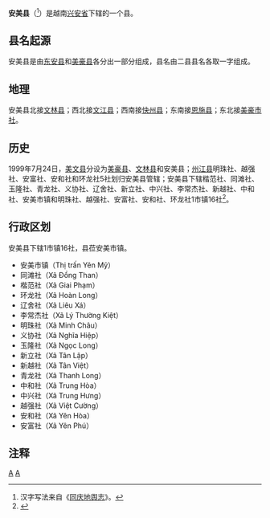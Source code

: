{{Infobox Settlement
|name                   = 安美县
|settlement_type        = 县
|official_name          = 
|other_name             = 
|native_name            = {{lang|vi|Huyện Yên Mỹ}}
|nickname               = 
|motto                  = 
|image_skyline          = 
|imagesize              = 
|image_caption          = 
|image_flag             = 
|flag_size              = 
|image_seal             = 
|seal_size              = 
|image_shield           = 
|shield_size            = 
|image_blank_emblem     = 
|blank_emblem_size      = 
|image_map              = {{Infobox mapframe|frame-width=250|zoom=10}}
|mapsize                = 
|map_caption            = 
|image_map1             = 
|mapsize1               = 
|map_caption1           = 
|pushpin_map            = Vietnam
|pushpin_label_position = bottom
|pushpin_map_caption    = 
|pushpin_map1           = 
|pushpin_label_position1= 
|pushpin_map_caption1   = 
|subdivision_type       = 国家
|subdivision_name       = {{flag|Vietnam}}
|subdivision_type1      = [[越南行政区划|省]]
|subdivision_name1      = [[兴安省_(越南)|兴安省]]
|subdivision_type2      = 行政区划
|subdivision_name2      = 1市镇16社
|subdivision_type3      = 
|subdivision_name3      = 
|seat_type              = 县莅
|seat                   = {{link-vi|安美市镇|Yên Mỹ (thị trấn)}}
|government_type        = 
|leader_title           = 
|leader_name            = 
|leader_title1          = 
|leader_name1           = 
|established_title      = 
|established_date       = 
|area_magnitude         = 
|unit_pref              = 
|area_footnotes         = 
|area_total_km2         = 90.05
|area_land_km2          = 
|area_water_km2         = 
|area_water_percent     = 
|area_urban_km2         = 
|area_metro_km2         = 
|population_as_of       = 2005年
|population_footnotes   = 
|population_note        = 
|population_total       = 130000
|population_density_km2 = auto
|population_metro             = 
|population_density_metro_km2 = 
|population_urban             = 
|population_density_urban_km2 = 
|timezone               = [[越南标准时间|越南标准时间]]
|utc_offset             = +7
|elevation_footnotes    = 
|elevation_m            = 
|coor_type              = 
|coordinates            = 
|postal_code_type       = 
|postal_code            = 
|area_code              = 
|website                = [http://yenmy.hungyen.gov.vn 安美县电子信息门户网站]
|footnotes              = 
}}
'''安美县'''（{{vie|v='''Huyện Yên Mỹ'''|hn=縣安美}}<ref>汉字写法来自《[[同庆地舆志|同庆地舆志]]》。</ref>）是越南[[兴安省_(越南)|兴安省]]下辖的一个县。

==县名起源==
安美县是由[[东安县|东安县]]和[[美豪县|美豪县]]各分出一部分组成，县名由二县县名各取一字组成。

==地理==
安美县北接[[文林县|文林县]]；西北接[[文江县|文江县]]；西南接[[快州县|快州县]]；东南接[[恩施县_(越南)|恩施县]]；东北接[[美豪市社|美豪市社]]。

==历史==
1999年7月24日，[[美文县|美文县]]分设为[[美豪县|美豪县]]、[[文林县|文林县]]和安美县；[[州江县|州江县]]明珠社、越强社、安富社、安和社和环龙社5社划归安美县管辖；安美县下辖楷范社、同滩社、玉隆社、青龙社、义协社、辽舍社、新立社、中兴社、李常杰社、新越社、中和社、安美市镇和明珠社、越强社、安富社、安和社、环龙社1市镇16社<ref>{{Cite web |url=https://thuvienphapluat.vn/van-ban/Bat-dong-san/Nghi-dinh-60-1999-ND-CP-dieu-chinh-dia-gioi-hanh-chinh-va-chia-cac-huyen-My-Van-va-Chau-Giang-tinh-Hung-Yen-45487.aspx |title=Nghị định 60/1999/NĐ-CP về việc điều chỉnh địa giới hành chính và chia các huyện Mỹ Văn và Châu Giang, tỉnh Hưng Yên |access-date=2020-05-06 |archive-date=2021-02-08 |archive-url=https://web.archive.org/web/20210208012316/https://thuvienphapluat.vn/van-ban/Bat-dong-san/Nghi-dinh-60-1999-ND-CP-dieu-chinh-dia-gioi-hanh-chinh-va-chia-cac-huyen-My-Van-va-Chau-Giang-tinh-Hung-Yen-45487.aspx |dead-url=no }}</ref>。

==行政区划==
安美县下辖1市镇16社，县莅安美市镇。
*安美市镇（Thị trấn Yên Mỹ）
*同滩社（Xã Đồng Than）
*楷范社（Xã Giai Phạm）
*环龙社（Xã Hoàn Long）
*辽舍社（Xã Liêu Xá）
*李常杰社（Xã Lý Thường Kiệt）
*明珠社（Xã Minh Châu）
*义协社（Xã Nghĩa Hiệp）
*玉隆社（Xã Ngọc Long）
*新立社（Xã Tân Lập）
*新越社（Xã Tân Việt）
*青龙社（Xã Thanh Long）
*中和社（Xã Trung Hòa）
*中兴社（Xã Trung Hưng）
*越强社（Xã Việt Cường）
*安和社（Xã Yên Hòa）
*安富社（Xã Yên Phú）

==注释==
{{reflist}}

{{越南兴安省行政区划}}
{{越南红河三角洲之县市镇区域划分}}

[[Category:越南县份|A]]
[[Category:興安省|A]]